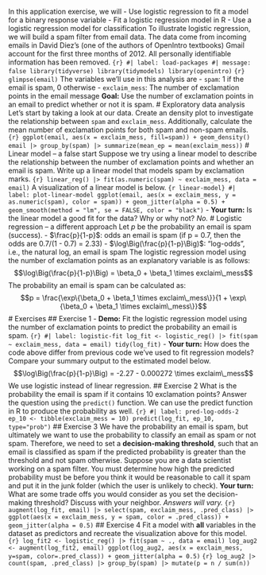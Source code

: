 In this application exercise, we will - Use logistic regression to fit a model for a binary response variable - Fit a logistic regression model in R - Use a logistic regression model for classification To illustrate logistic regression, we will build a spam filter from email data. The data come from incoming emails in David Diez's (one of the authors of OpenIntro textbooks) Gmail account for the first three months of 2012. All personally identifiable information has been removed. ```{r} #| label: load-packages #| message: false library(tidyverse) library(tidymodels) library(openintro) ``` ```{r} glimpse(email) ``` The variables we'll use in this analysis are - `spam`: 1 if the email is spam, 0 otherwise - `exclaim_mess`: The number of exclamation points in the email message **Goal:** Use the number of exclamation points in an email to predict whether or not it is spam. # Exploratory data analysis Let's start by taking a look at our data. Create an density plot to investigate the relationship between `spam` and `exclaim_mess`. Additionally, calculate the mean number of exclamation points for both spam and non-spam emails. ```{r} ggplot(email, aes(x = exclaim_mess, fill=spam)) + geom_density() email |> group_by(spam) |> summarize(mean_ep = mean(exclaim_mess)) ``` # Linear model -- a false start Suppose we try using a linear model to describe the relationship between the number of exclamation points and whether an email is spam. Write up a linear model that models spam by exclamation marks. ```{r} linear_reg() |> fit(as.numeric(spam) ~ exclaim_mess, data = email) ``` A visualization of a linear model is below. ```{r linear-model} #| label: plot-linear-model ggplot(email, aes(x = exclaim_mess, y = as.numeric(spam), color = spam)) + geom_jitter(alpha = 0.5) + geom_smooth(method = "lm", se = FALSE, color = "black") ``` - **Your turn:** Is the linear model a good fit for the data? Why or why not? *No.* # Logistic regression -- a different approach Let $p$ be the probability an email is spam (success). - $\frac{p}{1-p}$: odds an email is spam (if p = 0.7, then the odds are 0.7/(1 - 0.7) = 2.33) - $\log\Big(\frac{p}{1-p}\Big)$: "log-odds", i.e., the natural log, an email is spam The logistic regression model using the number of exclamation points as an explanatory variable is as follows: $$\log\Big(\frac{p}{1-p}\Big) = \beta_0 + \beta_1 \times exclaim\_mess$$ The probability an email is spam can be calculated as: $$p = \frac{\exp\{\beta_0 + \beta_1 \times exclaim\_mess\}}{1 + \exp\{\beta_0 + \beta_1 \times exclaim\_mess\}}$$ # Exercises ## Exercise 1 - **Demo:** Fit the logistic regression model using the number of exclamation points to predict the probability an email is spam. ```{r} #| label: logistic-fit log_fit <- logistic_reg() |> fit(spam ~ exclaim_mess, data = email) tidy(log_fit) ``` - **Your turn:** How does the code above differ from previous code we've used to fit regression models? Compare your summary output to the estimated model below. $$\log\Big(\frac{p}{1-p}\Big) = -2.27 - 0.000272 \times exclaim\_mess$$ We use logistic instead of linear regression. ## Exercise 2 What is the probability the email is spam if it contains 10 exclamation points? Answer the question using the `predict()` function. We can use the predict function in R to produce the probability as well. ```{r} #| label: pred-log-odds-2 ep_10 <- tibble(exclaim_mess = 10) predict(log_fit, ep_10, type="prob") ``` ## Exercise 3 We have the probability an email is spam, but ultimately we want to use the probability to classify an email as spam or not spam. Therefore, we need to set a **decision-making threshold**, such that an email is classified as spam if the predicted probability is greater than the threshold and not spam otherwise. Suppose you are a data scientist working on a spam filter. You must determine how high the predicted probability must be before you think it would be reasonable to call it spam and put it in the junk folder (which the user is unlikely to check). **Your turn:** What are some trade offs you would consider as you set the decision-making threshold? Discuss with your neighbor. *Answers will vary.* ```{r} augment(log_fit, email) |> select(spam, exclaim_mess, .pred_class) |> ggplot(aes(x = exclaim_mess, y = spam, color = .pred_class)) + geom_jitter(alpha = 0.5) ``` ## Exercise 4 Fit a model with **all** variables in the dataset as predictors and recreate the visualization above for this model. ```{r} log_fit2 <- logistic_reg() |> fit(spam ~ ., data = email) log_aug2 <- augment(log_fit2, email) ggplot(log_aug2, aes(x = exclaim_mess, y=spam, color=.pred_class)) + geom_jitter(alpha = 0.5) ``` ```{r} log_aug2 |> count(spam, .pred_class) |> group_by(spam) |> mutate(p = n / sum(n)) ```